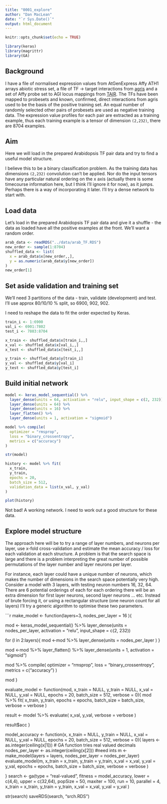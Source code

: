 ```yaml
---
title: "0001_explore"
author: "Dan MacLean"
date: "`r Sys.Date()`"
output: html_document
---
```


```r
knitr::opts_chunk$set(echo = TRUE)

library(keras)
library(magrittr)
library(GA)
```
## Background

I have a file of normalised expression values from AtGenExpress Affy ATH1 arrays abiotic stress set, a file of TF -> target interactions from [agris](https://agris-knowledgebase.org) and a set of Affy probe set to AGI locus mappings from [TAIR](http://arabidopsis.org). The TFs have been mapped to probesets and known, confirmed, direct interactions from agris used to be the basis of the positive training set. An equal number of randomly selected other pairs of probesets are used as negative training data. The expression value profiles for each pair are extracted as a training example, thus each training example is a tensor of dimension `(2,232)`, there are 8704 examples.

## Aim

Here we will load in the prepared Arabidopsis TF pair data and try to find a useful model structure.

I believe this to be a binary classification problem. As the training data has dimensions `(2,232)` convolution can't be applied. Nor do the input tensors have any particular natural ordering on the x axis (actually there is some timecourse information here, but I think I'll ignore it for now), as it jumps. Perhaps there is a way of incorporating it later.  I'll try a dense network to start with.


## Load data

Let's load in the prepared Arabidopsis TF pair data and give it a shuffle - the data as loaded have all the positive examples at the front. We'll want a random order.

```r
arab_data <- readRDS("../data/arab_TF.RDS")
new_order <- sample(1:8704)
shuffled_data <- list(
  x = arab_data$x[new_order,,],
  y = as.numeric(arab_data$y[new_order])
)
new_order[1]
```

## Set aside validation and training set

We'll need 3 partitions of the data - train, validate (development) and test. I'll use approx 80/10/10 % split, so 6900, 902, 902. 

I need to reshape the data to fit the order expected by Keras.

```r
train_i <- 1:6900
val_i <- 6901:7802
test_i <- 7803:8704

x_train <- shuffled_data$x[train_i,,] 
x_val <- shuffled_data$x[val_i,,]
x_test <- shuffled_data$x[test_i,,]

y_train <- shuffled_data$y[train_i]
y_val <- shuffled_data$y[val_i]
y_test <- shuffled_data$y[test_i]

```

## Build initial network

```r
model <- keras_model_sequential() %>%
  layer_dense(units = 64, activation = "relu", input_shape = c(2, 232))  %>%
  layer_dense(units = 64) %>%
  layer_dense(units = 16) %>%
  layer_flatten() %>%
  layer_dense(units = 1, activation = "sigmoid")

model %>% compile(
  optimizer = "rmsprop",
  loss = "binary_crossentropy",
  metrics = c("accuracy")
)

str(model)
```
```r
history <- model %>% fit(
  x_train,
  y_train,
  epochs = 20,
  batch_size = 512, 
  validation_data = list(x_val, y_val)
)

plot(history)
```

Not bad! A working network. I need to work out a good structure for these data. 

## Explore model structure


The approach here will be to try a range of layer numbers, and neurons per layer, use x-fold cross-validation and estimate the mean accuracy / loss for each validation at each structure. A problem is that the search space is large and there is a problem interpreting the great number of possible permutations of the layer number and layer neurons per layer.

For instance, each layer could have a unique number of neurons, which makes the number of dimensions in the search space potentially very high. Consider a model with 3 layers, with testing neuron numbers 16, 32, 64. There are 6 potential orderings of each for each ordering there will be an extra dimension for first layer neurons, second layer neurons ... etc. 
Instead of brute forcing it, or using a rectangular structure (one neuron count for all layers) I'll try a generic algorithm to optimise these two parameters.


```r

make_model <- function(layers=3, nodes_per_layer = 16 ){
  
  
  mod <- keras_model_sequential() %>%
    layer_dense(units = nodes_per_layer, activation = "relu", input_shape = c(2, 232))
  
  for (l in 2:layers){
    mod <-mod  %>%
      layer_dense(units = nodes_per_layer )
  }
  
  mod <-mod %>%
    layer_flatten() %>%
    layer_dense(units = 1, activation = "sigmoid")
  
  mod %>% compile(
    optimizer = "rmsprop",
    loss = "binary_crossentropy",
    metrics = c("accuracy")
  )
  
  mod
}


evaluate_model <- function(mod, x_train = NULL, y_train = NULL, 
                           x_val = NULL, y_val = NULL, 
                           epochs = 20, batch_size = 512, 
                           verbose = 0){
  mod %>% fit(
    x_train,
    y_train,
    epochs = epochs,
    batch_size = batch_size,
    verbose = verbose
  )
  
  result <- model %>% evaluate(
    x_val,
    y_val,
    verbose = verbose
  )

  result$acc
}

model_accuracy <- function(x,
                           x_train = NULL, y_train = NULL, 
                           x_val = NULL, y_val = NULL, 
                           epochs = 20, batch_size = 512, 
                           verbose = 0){
   layers <- as.integer(ceiling(x[1])) # GA function tries real valued decimals
   nodes_per_layer <- as.integer(ceiling(x[2])) #need ints
   m <- make_model(layers = layers, nodes_per_layer = nodes_per_layer)
   evaluate_model(m, 
                x_train = x_train, y_train = y_train, 
                x_val = x_val, y_val = y_val,
                epochs = epochs, batch_size = batch_size, 
                verbose = verbose
                )  


}
search <- ga(type = "real-valued",
              fitness = model_accuracy, 
              lower = c(4,4),
              upper = c(32,64),
              popSize = 50,
              maxiter = 100,
              run = 10,
              parallel = 4,
              x_train = x_train, y_train = y_train, x_val = x_val, y_val = y_val
 )

 str(search)
 saveRDS(search, "srch.RDS")

